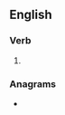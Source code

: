 ==English==

===Verb===
{{head|en|verb form}}

# {{en-third-person singular of|retaliate}}

===Anagrams===
* {{l|en|aliterates}}